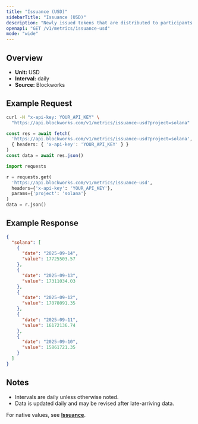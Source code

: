 ```yaml
---
title: "Issuance (USD)"
sidebarTitle: "Issuance (USD)"
description: "Newly issued tokens that are distributed to participants (such as validators, miners, or stakers) as compensation for participating in consensus."
openapi: "GET /v1/metrics/issuance-usd"
mode: "wide"
---
```


## Overview

- **Unit:** USD
- **Interval:** daily
- **Source:** Blockworks

## Example Request

<CodeGroup>

```bash cURL
curl -H "x-api-key: YOUR_API_KEY" \
  "https://api.blockworks.com/v1/metrics/issuance-usd?project=solana"
```

```typescript TypeScript
const res = await fetch(
  'https://api.blockworks.com/v1/metrics/issuance-usd?project=solana',
  { headers: { 'x-api-key': 'YOUR_API_KEY' } }
)
const data = await res.json()
```

```python Python
import requests

r = requests.get(
  'https://api.blockworks.com/v1/metrics/issuance-usd',
  headers={'x-api-key': 'YOUR_API_KEY'},
  params={'project': 'solana'}
)
data = r.json()
```

</CodeGroup>

## Example Response

```json
{
  "solana": [
    {
      "date": "2025-09-14",
      "value": 17725503.57
    },
    {
      "date": "2025-09-13",
      "value": 17311034.03
    },
    {
      "date": "2025-09-12",
      "value": 17078091.35
    },
    {
      "date": "2025-09-11",
      "value": 16172136.74
    },
    {
      "date": "2025-09-10",
      "value": 15861721.35
    }
  ]
}
```

## Notes
- Intervals are daily unless otherwise noted.
- Data is updated daily and may be revised after late-arriving data.

<Note>For native values, see **[Issuance](./issuance)**.</Note>